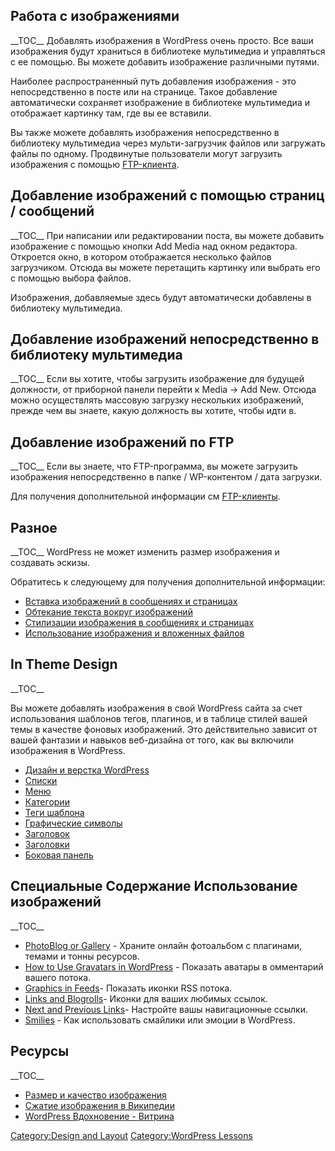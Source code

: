 {{Languages|
{{en|Using Images}}
{{pt-br|Usando Imagens}}
{{ko|Using Images}}
{{ru|Использование изображений}}
}}
{{ru:Stub}}
==Работа с изображениями==
__TOC__
Добавлять изображения в WordPress очень просто. Все ваши изображения будут храниться в библиотеке мультимедиа и управляться с ее помощью. Вы можете добавить изображение различными путями.

Наиболее распространенный путь добавления изображения - это непосредственно в посте или на странице. Такое добавление автоматически сохраняет изображение в библиотеке мультимедиа и отображает картинку там, где вы ее вставили.

Вы также можете добавлять изображения непосредственно в библиотеку мультимедиа через мульти-загрузчик файлов или загружать файлы по одному. Продвинутые пользователи могут загрузить изображения с помощью [[FTP-клиенты|FTP-клиента]].

==Добавление изображений с помощью страниц / сообщений==
__TOC__
При написании или редактировании поста, вы можете добавить изображение с помощью кнопки Add Media над окном редактора. Откроется окно, в котором отображается несколько файлов загрузчиком. Отсюда вы можете перетащить картинку или выбрать его с помощью выбора файлов.

Изображения, добавляемые здесь будут автоматически добавлены в библиотеку мультимедиа.

==Добавление изображений непосредственно в библиотеку мультимедиа==
__TOC__
Если вы хотите, чтобы загрузить изображение для будущей должности, от приборной панели перейти к Media -> Add New. Отсюда можно осуществлять массовую загрузку нескольких изображений, прежде чем вы знаете, какую должность вы хотите, чтобы идти в.

==Добавление изображений по FTP==
__TOC__
Если вы знаете, что FTP-программа, вы можете загрузить изображения непосредственно в папке / WP-контентом / дата загрузки.

Для получения дополнительной информации см [[FTP-%D0%BA%D0%BB%D0%B8%D0%B5%D0%BD%D1%82%D1%8B|FTP-клиенты]].

==Разное==
__TOC__
WordPress не может изменить размер изображения и создавать эскизы.

Обратитесь к следующему для получения дополнительной информации:
*[[%D0%92%D1%81%D1%82%D0%B0%D0%B2%D0%BA%D0%B0_%D0%B8%D0%B7%D0%BE%D0%B1%D1%80%D0%B0%D0%B6%D0%B5%D0%BD%D0%B8%D0%B9_%D0%B2_%D0%9F%D0%BE%D1%81%D1%82%D1%8B_%D0%B8_%D0%A1%D1%82%D1%80%D0%B0%D0%BD%D0%B8%D1%86%D1%8B|Вставка изображений в сообщениях и страницах]]
*[[Wrapping Text Around Images|Обтекание текста вокруг изображений]]
*[[Styling Images in Posts and Pages|Стилизации изображения в сообщениях и страницах]]
*[[Using Image and File Attachments|Использование изображения и вложенных файлов]]

==In Theme Design==
__TOC__
{{img|[[image:header-img.jpg]]|Theme featuring Image in  Header.|margin:0 auto}}

Вы можете добавлять изображения в свой WordPress сайта за счет использования шаблонов тегов, плагинов, и в таблице стилей вашей темы в качестве фоновых изображений. Это действительно зависит от вашей фантазии и навыков веб-дизайна от того, как вы включили изображения в WordPress.

* [[/%D0%94%D0%B8%D0%B7%D0%B0%D0%B9%D0%BD_%D0%B8_%D1%80%D0%B0%D1%81%D0%BA%D0%BB%D0%B0%D0%B4%D0%BA%D0%B0_%D0%B1%D0%BB%D0%BE%D0%B3%D0%B0|Дизайн и верстка WordPress]]
* [[Styling Lists with CSS|Списки]]
* [[Creating Horizontal Menus|Меню]]
* [[Template_Tags/get_the_category#Show_Category_Images|Категории]]
* [[Template Tags|Теги шаблона]]
* [[Fun Character Entities|Графические символы]]
* [[Designing Headers|Заголовок]]
* [[Designing Headings|Заголовки]]
* [[Customizing Your Sidebar|Боковая панель]]

==Специальные Содержание Использование изображений==
__TOC__
{{img|[[image:post-avatar.jpg]]|Gravatar in comments|float:right}}
* [[Photoblogs_and_Galleries|PhotoBlog or Gallery]] - Храните онлайн фотоальбом с плагинами, темами и тонны ресурсов.
* [[How to Use Gravatars in WordPress]] - Показать аватары в омментарий вашего потока.
* [[Customizing Feeds|Graphics in Feeds]]- Показать иконки RSS потока.
* [[Links Manager|Links and Blogrolls]]- Иконки для ваших любимых ссылок.
* [[Next and Previous Links]]- Настройте вашы навигационные ссылки.
* [[Using Smilies|Smilies]] - Как использовать смайлики или эмоции в WordPress.

==Ресурсы==
__TOC__
*[[Image Size and Quality|Размер и качество изображения]]
*[https://ru.wikipedia.org/wiki/%D0%A1%D0%B6%D0%B0%D1%82%D0%B8%D0%B5_%D0%B8%D0%B7%D0%BE%D0%B1%D1%80%D0%B0%D0%B6%D0%B5%D0%BD%D0%B8%D0%B9 Сжатие изображения в Википедии]
*[http://wordpress.org/showcase/ WordPress Вдохновение - Витрина]


[[Category:Design and Layout|Category:Design and Layout]]
[[Category:WordPress Lessons|Category:WordPress Lessons]]
{{Copyedit}}